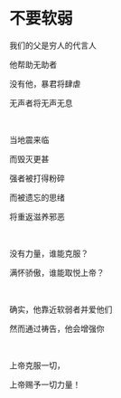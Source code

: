 # 不要软弱

我们的父是穷人的代言人

他帮助无助者

没有他，暴君将肆虐

无声者将无声无息

<br />

当地震来临

而毁灭更甚

强者被打得粉碎

而被遗忘的思绪

将重返滋养邪恶

<p></p>

<br />

没有力量，谁能克服？

满怀骄傲，谁能取悦上帝？

<br />

确实，他靠近软弱者并爱他们

然而通过祷告，他会增强你

<br />

上帝克服一切，

上帝赐予一切力量！